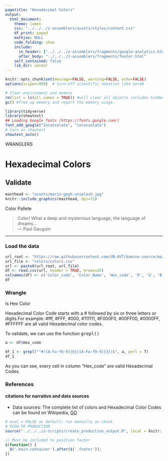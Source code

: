 ```yaml
---
pagetitle: "Hexadecimal Colors"
output: 
  html_document:
    theme: lumen
    css: "../../../z-assemblers/assets/styles/content.css"
    df_print: paged
    mathjax: NULL
    code_folding: show
    include:
      in_header: ["../../../z-assemblers/fragments/google-analytics.html", "../../../z-assemblers/fragments/header.html"]
      after_body: "../../../z-assemblers/fragments/footer.html"
    self_contained: false
    lib_dir: vendor
---
```


```r

knitr::opts_chunk$set(message=FALSE, warning=FALSE, echo=FALSE)
options(scipen=999)  # turn-off scientific notation like 1e+48

# Clear environment and memory
rm(list = ls(all.names = TRUE)) #will clear all objects includes hidden objects.
gc() #free up memory and report the memory usage.

library(tidyverse)
library(showtext)
## Loading Google fonts (https://fonts.google.com/)
font_add_google("Inconsolata", "inconsolata")
# turn on showtext
showtext_auto()

```

<div class="activity">
WRANGLERS  
</div>

# Hexadecimal Colors
## Validate

```r

masthead <- "assets/mario-gogh-unsplash.jpg"
knitr::include_graphics(masthead, dpi=72)

```

<div class="figure-text">Color Pallete</div>


> Color! What a deep and mysterious language, the language of dreams...\
--- Paul Gauguin\

***


### Load the data

```r

url_root <- "https://raw.githubusercontent.com/UN-AVT/kamino-source/main/sources/0-shared/data/"
url_file <- "colors/colors.csv"
url <- paste0(url_root, url_file)
df <- read.csv(url, header = TRUE, nrows=25)
colnames(df) <- c('Color_code', 'Color_Name', 'Hex_code', 'R', 'G', 'B')
df

```


### Wrangle


Is Hex Color

Hexadecimal Color Code starts with a # followed by six or three letters or digits.For example: #fff, #FFF, #000, #111111, #F000F0, #00FF00, #0000FF, #FFFFFF are all valid Hexadecimal color codes.

To validate, we can use the function <kbd>grepl()</kbd>

```r
a <- df$Hex_code

df_1 <- grepl("^#([A-Fa-f0-9]{6}|[A-Fa-f0-9]{3})$", a, perl = T)
df_1

```


As you can see, every cell in column "Hex_code" are valid Hexadecimal Codes.


### References
#### citations for narrative and data sources

* Data sources: The complete list of colors and Hexadecimal Color Codes can be found on Wikipedia, [GO](https://en.wikipedia.org/wiki/List_of_colors:_A%E2%80%93F){target="_blank"}



```r

# eval = FALSE as default; run manually as chunk
# PUSH TO PRODUCTION
source("../../../z-scripts/create_production_output.R", local = knitr::knit_global())

```



```js

// Must be included to position footer
$(function() {
  $('.main-container').after($('.footer'));
})

```
